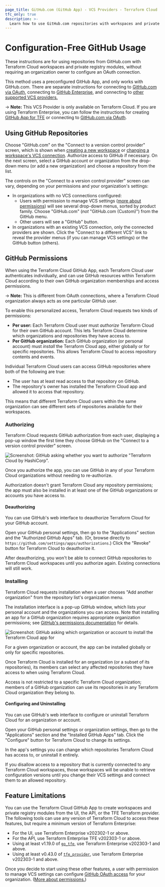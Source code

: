 ```yaml
---
page_title: GitHub.com (GitHub App) - VCS Providers - Terraform Cloud
tfc_only: true
description: >-
  Learn how to use GitHub.com repositories with workspaces and private registry modules, without requiring an organization owner to configure an OAuth connection.
---
```


[private module registry]: /terraform/cloud-docs/registry

[policy sets]: /terraform/cloud-docs/policy-enforcement/manage-policy-sets

[vcs settings]: /terraform/cloud-docs/workspaces/settings/VCs

[create]: /terraform/cloud-docs/workspaces/creating

[owners]: /terraform/cloud-docs/users-teams-organizations/teams#the-owners-team

# Configuration-Free GitHub Usage

These instructions are for using repositories from GitHub.com with Terraform Cloud workspaces and private registry modules, without requiring an organization owner to configure an OAuth connection.

This method uses a preconfigured GitHub App, and only works with GitHub.com. There are separate instructions for connecting to [GitHub.com via OAuth](/terraform/cloud-docs/vcs/github), connecting to [GitHub Enterprise](/terraform/cloud-docs/vcs/github-enterprise), and connecting to [other supported VCS providers.](/terraform/cloud-docs/vcs)

-> **Note:** This VCS Provider is only available on Terraform Cloud. If you are using Terraform Enterprise, you can follow the instructions for creating [GitHub App for TFE](/terraform/enterprise/admin/application/github-app-integration) or connecting to [GitHub.com via OAuth](/terraform/cloud-docs/vcs/github).

## Using GitHub Repositories

Choose "GitHub.com" on the "Connect to a version control provider" screen, which is shown when [creating a new workspace][create] or [changing a workspace's VCS connection][vcs settings]. Authorize access to GitHub if necessary. On the next screen, select a GitHub account or organization from the drop-down menu (or add a new organization) and choose a repository from the list.

The controls on the "Connect to a version control provider" screen can vary, depending on your permissions and your organization's settings:

- In organizations with no VCS connections configured:
  - Users with permission to manage VCS settings ([more about permissions](/terraform/cloud-docs/users-teams-organizations/permissions)) will see several drop-down menus, sorted by product family. Choose "GitHub.com" (_not_ "GitHub.com (Custom)") from the GitHub menu.
  - Other users will see a "GitHub" button.
- In organizations with an existing VCS connection, only the connected providers are shown. Click the "Connect to a different VCS" link to reveal the provider menus (if you can manage VCS settings) or the GitHub button (others).

[permissions-citation]: #intentionally-unused---keep-for-maintainers

## GitHub Permissions

When using the Terraform Cloud GitHub App, each Terraform Cloud user authenticates individually, and can use GitHub resources within Terraform Cloud according to their own GitHub organization memberships and access permissions.

-> **Note:** This is different from OAuth connections, where a Terraform Cloud organization always acts as one particular GitHub user.

To enable this personalized access, Terraform Cloud requests two kinds of permissions:

- **Per user:** Each Terraform Cloud user must _authorize_ Terraform Cloud for their own GitHub account. This lets Terraform Cloud determine which organizations and repositories they have access to.
- **Per GitHub organization:** Each GitHub organization (or personal account) must _install_ the Terraform Cloud app, either globally or for specific repositories. This allows Terraform Cloud to access repository contents and events.

Individual Terraform Cloud users can access GitHub repositories where both of the following are true:

- The user has at least read access to that repository on GitHub.
- The repository's owner has installed the Terraform Cloud app and allowed it to access that repository.

This means that different Terraform Cloud users within the same organization can see different sets of repositories available for their workspaces.

### Authorizing

Terraform Cloud requests GitHub authorization from each user, displaying a pop-up window the first time they choose GitHub on the "Connect to a version control provider" screen.

![Screenshot: GitHub asking whether you want to authorize "Terraform Cloud by HashiCorp".](/img/docs/gh-app-authorize.png)

Once you authorize the app, you can use GitHub in any of your Terraform Cloud organizations without needing to re-authorize.

Authorization doesn't grant Terraform Cloud any repository permissions; the app must also be installed in at least one of the GitHub organizations or accounts you have access to.

#### Deauthorizing

You can use GitHub's web interface to deauthorize Terraform Cloud for your GitHub account.

Open your GitHub personal settings, then go to the "Applications" section and the "Authorized GitHub Apps" tab. (Or, browse directly to `https://github.com/settings/apps/authorizations`.) Click the "Revoke" button for Terraform Cloud to deauthorize it.

After deauthorizing, you won't be able to connect GitHub repositories to Terraform Cloud workspaces until you authorize again. Existing connections will still work.

### Installing

Terraform Cloud requests installation when a user chooses "Add another organization" from the repository list's organization menu.

The installation interface is a pop-up GitHub window, which lists your personal account and the organizations you can access. Note that installing an app for a GitHub organization requires appropriate organization permissions; see [GitHub's permissions documentation](https://help.github.com/en/github/setting-up-and-managing-organizations-and-teams/permission-levels-for-an-organization#github-app-managers) for details.

![Screenshot: GitHub asking which organization or account to install the Terraform Cloud app for](/img/docs/gh-app-install-pick.png)

For a given organization or account, the app can be installed globally or only for specific repositories.

Once Terraform Cloud is installed for an organization (or a subset of its repositories), its members can select any affected repositories they have access to when using Terraform Cloud.

Access is not restricted to a specific Terraform Cloud organization; members of a GitHub organization can use its repositories in any Terraform Cloud organization they belong to.

#### Configuring and Uninstalling

You can use GitHub's web interface to configure or uninstall Terraform Cloud for an organization or account.

Open your GitHub personal settings or organization settings, then go to the "Applications" section and the "Installed GitHub Apps" tab. Click the "Configure" button for Terraform Cloud to change its settings.

In the app's settings you can change which repositories Terraform Cloud has access to, or uninstall it entirely.

If you disallow access to a repository that is currently connected to any Terraform Cloud workspaces, those workspaces will be unable to retrieve configuration versions until you change their VCS settings and connect them to an allowed repository.

## Feature Limitations

You can use the Terraform Cloud GitHub App to create workspaces and private registry modules from the UI, the API, or the TFE Terraform provider.  The following tools can use any version of Terraform Cloud to access these features, but require a minimum version of Terraform Enterprise:

- For the UI, use Terraform Enterprise v202302-1 or above.
- For the API, use Terraform Enterprise TFE v202303-1 or above.
- Using at least v1.19.0 of [`go_tfe`](https://github.com/hashicorp/go-tfe), use Terraform Enterprise v202303-1 and above.
- Using at least v0.43.0 of [`tfe_provider`](https://registry.terraform.io/providers/hashicorp/tfe/latest/docs), use Terraform Enterprise v202303-1 and above.

Once you decide to start using these other features, a user with permission to manage VCS settings can configure [GitHub OAuth access](/terraform/cloud-docs/vcs/github) for your organization. ([More about permissions.](/terraform/cloud-docs/users-teams-organizations/permissions))

[permissions-citation]: #intentionally-unused---keep-for-maintainers

